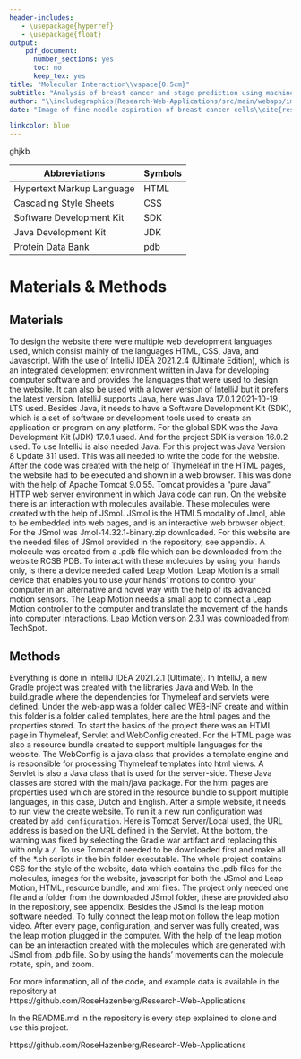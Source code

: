 ```yaml
---
header-includes:
   - \usepackage{hyperref}
   - \usepackage{float}
output:
    pdf_document:
      number_sections: yes
      toc: no
      keep_tex: yes
title: "Molecular Interaction\\vspace{0.5cm}"
subtitle: "Analysis of breast cancer and stage prediction using machine learning\\vspace{1in}"
author: "\\includegraphics{Research-Web-Applications/src/main/webapp/images/protein-pdb.png}"
date: "Image of fine needle aspiration of breast cancer cells\\cite{research}"

linkcolor: blue
---
```

\vfill
\mbox{}
\begin{flushright}
Akastia Christo and Rose Hazenberg\linebreak
300000 and 407050\linebreak
BFV3\linebreak
`r Sys.Date()` \linebreak
Marcel Kempenaar\linebreak 
\end{flushright}
\pagenumbering{gobble}

\newpage
\mbox{}
\pagenumbering{gobble}

\newpage
\begin{center}
{\LARGE Molecular Interaction\linebreak}
Analysis of breast cancer and stage prediction using machine learning
\end{center}

\vfill
\mbox{}
\begin{flushright}
Akastia Christo and Rose Hazenberg\linebreak
300000 and 407050\linebreak
Bioinformatics\linebreak
Life Science and Technology\linebreak
Marcel Kempenaar\linebreak 
`r Sys.Date()` \linebreak
\end{flushright}

\newpage
\addcontentsline{toc}{section}{Summary}
\section*{Summary}
ghjkb

\newpage
\addcontentsline{toc}{section}{Abbreviations and symbols}
\section*{Abbreviations and symbols}

Abbreviations                               |Symbols
--------------------------------------------|----
Hypertext Markup Language                   |HTML
Cascading Style Sheets                      |CSS
Software Development Kit                    |SDK
Java Development Kit                        |JDK
Protein Data Bank                           |pdb


\newpage
\mbox{}
\tableofcontents

\newpage
\pagenumbering{arabic}
\setcounter{page}{6}

\newpage
# Materials & Methods

## Materials 

To design the website there were multiple web development languages used, which consist mainly of the languages HTML, CSS, Java, and Javascript. With the use of IntelliJ IDEA 2021.2.4 (Ultimate Edition)\cite{intellij}, which is an integrated development environment written in Java for developing computer software and provides the languages that were used to design the website.\cite{intellij_description} It can also be used with a lower version of IntelliJ but it prefers the latest version. IntelliJ supports Java, here was Java 17.0.1 2021-10-19 LTS used. Besides Java, it needs to have a Software Development Kit (SDK), which is a set of software or development tools used to create an application or program on any platform. For the global SDK was the Java Development Kit (JDK) 17.0.1 used.\cite{JDK} And for the project SDK is version 16.0.2 used. To use IntelliJ is also needed Java. For this project was Java Version 8 Update 311 used.\cite{Java} This was all needed to write the code for the website. After the code was created with the help of Thymeleaf in the HTML pages, the website had to be executed and shown in a web browser. This was done with the help of Apache Tomcat 9.0.55.\cite{tomcat} Tomcat provides a "pure Java" HTTP web server environment in which Java code can run.\cite{tomcat_description} On the website there is an interaction with molecules available. These molecules were created with the help of JSmol. JSmol is the HTML5 modality of Jmol, able to be embedded into web pages, and is an interactive web browser object.\cite{jsmol} For the JSmol was Jmol-14.32.1-binary.zip downloaded.\cite{jsmol_download} For this website are the needed files of JSmol provided in the repository, see appendix. A molecule was created from a .pdb file which can be downloaded from the website RCSB PDB.\cite{pdb}
To interact with these molecules by using your hands only, is there a device needed called Leap Motion. Leap Motion is a small device that enables you to use your hands' motions to control your computer in an alternative and novel way with the help of its advanced motion sensors. The Leap Motion needs a small app to connect a Leap Motion controller to the computer and translate the movement of the hands into computer interactions. Leap Motion version 2.3.1 was downloaded from TechSpot.\cite{leap_motion_download} 

## Methods 

Everything is done in IntelliJ IDEA 2021.2.1 (Ultimate). In IntelliJ, a new Gradle project was created with the libraries Java and Web. In the build.gradle where the dependencies for Thymeleaf and servlets were defined. Under the web-app was a folder called WEB-INF create and within this folder is a folder called templates, here are the html pages and the properties stored. To start the basics of the project there was an HTML page in Thymeleaf, Servlet and WebConfig created. For the HTML page was also a resource bundle created to support multiple languages for the website. The WebConfig is a java class that provides a template engine and is responsible for processing Thymeleaf templates into html views. A Servlet is also a Java class that is used for the server-side. These Java classes are stored with the main/java package. 
For the html pages are properties used which are stored in the resource bundle to support multiple languages, in this case, Dutch and English. After a simple website, it needs to run view the create website. To run it a new run configuration was created by `add configuration`. Here is Tomcat Server/Local used, the URL address is based on the URL defined in the Servlet. At the bottom, the warning was fixed by selecting the Gradle war artifact and replacing this with only a `/`. To use Tomcat it needed to be downloaded first and make all of the *.sh scripts in the bin folder executable. The whole project contains CSS for the style of the website, data which contains the .pdb files for the molecules, images for the website, javascript for both the JSmol and Leap Motion, HTML, resource bundle, and xml files. The project only needed one file and a folder from the downloaded JSmol folder, these are provided also in the repository, see appendix. Besides the JSmol is the leap motion software needed. To fully connect the leap motion follow the leap motion video.\cite{video} After every page, configuration, and server was fully created, was the leap motion plugged in the computer. With the help of the leap motion can be an interaction created with the molecules which are generated with JSmol from .pdb file. So by using the hands' movements can the molecule rotate, spin, and zoom. 

For more information, all of the code, and example data is available in the repository at  
https://github.com/RoseHazenberg/Research-Web-Applications

In the README.md in the repository is every step explained to clone and use this project.

\newpage

\addcontentsline{toc}{section}{References}
\begin{thebibliography}{12}

\bibitem{intellij}
IntelliJ IDEA: \textit{Download IntelliJ}, Download IntelliJ IDEA, Retrieved from https://www.jetbrains.com/idea/download/ on 06-02-2022

\bibitem{intellij_description}
IntelliJ IDEA: \textit{IntelliJ description}, IntelliJ IDEA, Wikipedia, Retrieved from https://en.wikipedia.org/wiki/IntelliJ on 06-02-2022

\bibitem{Java}
Java, Oracle: \textit{Download Java}, Download Java, Retrieved from https://www.java.com/nl/download/ on 07-02-2022

\bibitem{JDK}
Java SE Development Kit 17.0.1: \textit{Download JDK}, Java SE 17 Archive Downloads, Retrieved from https://www.oracle.com/java/technologies/javase/jdk17-archive-downloads.html on 07-02-2022

\bibitem{tomcat}
The Apache Software Foundation 2021: \textit{Download IntelliJ}, Download Apache Tomcat, Retrieved from https://tomcat.apache.org/index.html on 07-02-2022

\bibitem{tomcat_description}
Apache Tomcat: \textit{Tomcat description}, Apache Tomcat Wikipedia, Retrieved from https://en.wikipedia.org/ on 07-02-2022

\bibitem{jsmol}
Source Forge, Jmol an open-source Java viewer for chemical structures in 3D: \textit{JSmol overview}, Jmol/JSmol overview, Retrieved from
http://jmol.sourceforge.net/ on 07-02-2022


\bibitem{pdb}
RCSB PDB, RCSB Protein Data Bank: \textit{pdb downloads}, protein data bank, Retrieved from https://www.rcsb.org/ on 07-02-2022

\bibitem{jsmol_download}
Source Forge, Jmol: \textit{JSmol download}, Jmol/JSmol download, Retrieved from https://sourceforge.net/projects/jmol/files/Jmol/ on 07-02-2022

\bibitem{leap_motion_download}
TechSpot Inc, Leap Motion 2.3.1, techspot: \textit{leap motion download}, Leap Motion, Retrieved from https://www.techspot.com/downloads/6701-leap-motion.html on 07-02-2022

\bibitem{video}
Youtube, [Leap Motion]-Controller is off(How to fix): \textit{leap motion video}, minutes 1:14  ~ 2:05



\end{thebibliography}

\newpage
\addcontentsline{toc}{section}{Appendix}
\section*{Appendix}

https://github.com/RoseHazenberg/Research-Web-Applications